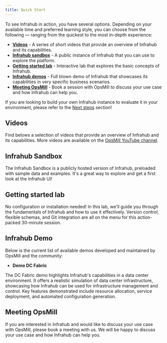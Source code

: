 ```yaml
---
title: Quick Start
---
```


To see Infrahub in action, you have several options. Depending on your available time and preferred learning style, you can choose from the following — ranging from the quickest to the most in-depth experience:

- **[Videos](#videos)** - A series of short videos that provide an overview of Infrahub and its capabilities.
- **[Infrahub sandbox](#infrahub-sandbox)** - A public instance of Infrahub that you can use to explore the platform.
- **[Getting started lab](#getting-started-lab)** - Interactive lab that explores the basic concepts of Infrahub.
- **[Infrahub demos](#infrahub-demo)** - Full blown demo of Infrahub that showcases its capabilities in very specific business scenarios.
- **[Meeting OpsMill](#meeting-opsmill)** - Book a session with OpsMill to discuss your use case and how Infrahub can help you.

If you are looking to build your own Infrahub instance to evaluate it in your environment, please refer to the [Next steps](#infrahub-demo) section!

## Videos

Find belows a selection of videos that provide an overview of Infrahub and its capabilities. More videos are available on the [OpsMill YouTube channel](https://www.youtube.com/@OpsMill).

<center>
  <VideoPlayer url='https://youtu.be/c5YbZoEpcDs?si=6iARuul7TuGVhl2A' light />
</center>

<center>
  <VideoPlayer url='https://youtu.be/_I7liNBkNC8?si=TknqM4a6A9x892Fl' light />
</center>

<center>
  <VideoPlayer url='https://youtu.be/OAXk3dKKgf0?si=who6Ot7DNnrxqPcl' light />
</center>

<ReferenceLink title="OpsMill YouTube Channel" url="https://www.youtube.com/@OpsMill" openInNewTab />

## Infrahub Sandbox

The Infrahub Sandbox is a publicly hosted version of Infrahub, preloaded with sample data and examples. It's a great way to explore and get a first look at the Infrahub UI!

<ReferenceLink title="Infrahub Public Sandbox" url="https://demo.infrahub.app/login" openInNewTab />

## Getting started lab

No configuration or installation needed! In this lab, we'll guide you through the fundamentals of Infrahub and how to use it effectively. Version control, flexible schemas, and Git integration are all on the menu for this action-packed 30-minute session.

<ReferenceLink title="Getting Started Lab" url="https://opsmill.instruqt.com/pages/labs" openInNewTab />

## Infrahub Demo

Below is the current list of available demos developed and maintained by OpsMill and the community:

- **Demo DC Fabric**

The DC Fabric demo highlights Infrahub's capabilities in a data center environment. It offers a realistic simulation of data center infrastructure, showcasing how Infrahub can be used for infrastructure management and control. Key features demonstrated include resource allocation, service deployment, and automated configuration generation.

<ReferenceLink title="Demo DC Fabric" url="https://docs.infrahub.app/demo/demo-dc-fabric" openInNewTab />

## Meeting OpsMill

If you are interested in Infrahub and would like to discuss your use case with OpsMill, please book a meeting with us. We will be happy to discuss your use case and how Infrahub can help you.

<ReferenceLink title="Book a meeting with OpsMill" url="https://cal.com/pete-crocker/ac3-infrahub-demo" openInNewTab />